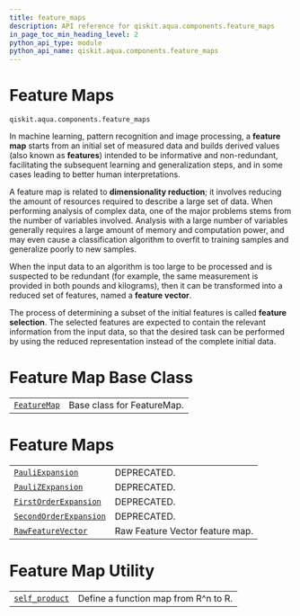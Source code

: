 ```yaml
---
title: feature_maps
description: API reference for qiskit.aqua.components.feature_maps
in_page_toc_min_heading_level: 2
python_api_type: module
python_api_name: qiskit.aqua.components.feature_maps
---
```


<span id="module-qiskit.aqua.components.feature_maps" />

<span id="qiskit-aqua-components-feature-maps" />

<span id="feature-maps-qiskit-aqua-components-feature-maps" />

# Feature Maps

`qiskit.aqua.components.feature_maps`

In machine learning, pattern recognition and image processing, a **feature map** starts from an initial set of measured data and builds derived values (also known as **features**) intended to be informative and non-redundant, facilitating the subsequent learning and generalization steps, and in some cases leading to better human interpretations.

A feature map is related to **dimensionality reduction**; it involves reducing the amount of resources required to describe a large set of data. When performing analysis of complex data, one of the major problems stems from the number of variables involved. Analysis with a large number of variables generally requires a large amount of memory and computation power, and may even cause a classification algorithm to overfit to training samples and generalize poorly to new samples.

When the input data to an algorithm is too large to be processed and is suspected to be redundant (for example, the same measurement is provided in both pounds and kilograms), then it can be transformed into a reduced set of features, named a **feature vector**.

The process of determining a subset of the initial features is called **feature selection**. The selected features are expected to contain the relevant information from the input data, so that the desired task can be performed by using the reduced representation instead of the complete initial data.

# Feature Map Base Class

|                                                                                                                 |                            |
| --------------------------------------------------------------------------------------------------------------- | -------------------------- |
| [`FeatureMap`](qiskit.aqua.components.feature_maps.FeatureMap "qiskit.aqua.components.feature_maps.FeatureMap") | Base class for FeatureMap. |

# Feature Maps

|                                                                                                                                               |                                 |
| --------------------------------------------------------------------------------------------------------------------------------------------- | ------------------------------- |
| [`PauliExpansion`](qiskit.aqua.components.feature_maps.PauliExpansion "qiskit.aqua.components.feature_maps.PauliExpansion")                   | DEPRECATED.                     |
| [`PauliZExpansion`](qiskit.aqua.components.feature_maps.PauliZExpansion "qiskit.aqua.components.feature_maps.PauliZExpansion")                | DEPRECATED.                     |
| [`FirstOrderExpansion`](qiskit.aqua.components.feature_maps.FirstOrderExpansion "qiskit.aqua.components.feature_maps.FirstOrderExpansion")    | DEPRECATED.                     |
| [`SecondOrderExpansion`](qiskit.aqua.components.feature_maps.SecondOrderExpansion "qiskit.aqua.components.feature_maps.SecondOrderExpansion") | DEPRECATED.                     |
| [`RawFeatureVector`](qiskit.aqua.components.feature_maps.RawFeatureVector "qiskit.aqua.components.feature_maps.RawFeatureVector")             | Raw Feature Vector feature map. |

# Feature Map Utility

|                                                                                                                       |                                      |
| --------------------------------------------------------------------------------------------------------------------- | ------------------------------------ |
| [`self_product`](qiskit.aqua.components.feature_maps.self_product "qiskit.aqua.components.feature_maps.self_product") | Define a function map from R^n to R. |

